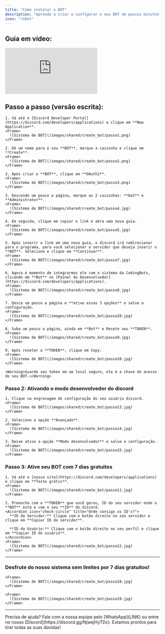 ```yaml
---
title: "Como instalar o BOT"
description: "Aprenda a criar e configurar o seu BOT em poucos minutos"
icon: "robot"
---
```


## Guia em vídeo:
<iframe
  className="w-full aspect-video rounded-xl"
  src="https://www.youtube.com/embed/of5xFsIzQhY"
  title="Título descritivo do vídeo"
  frameBorder="0"
  allow="accelerometer; autoplay; clipboard-write; encrypted-media; gyroscope; picture-in-picture"
  allowFullScreen
></iframe>


## Passo a passo (versão escrita):

    1. Vá até o [Discord Developer Portal](https://discord.com/developers/applications) e clique em **New Application**.  
    <Frame>
      ![Sistema de BOT](/images/shared/create_bot/passo1.png)
    </Frame>

    2. Dê um nome para o seu **BOT**, marque a caixinha e clique em **Create**.  
    <Frame>
      ![Sistema de BOT](/images/shared/create_bot/passo2.png)
    </Frame>

    3. Após criar o **BOT**, clique em **OAuth2**.  
    <Frame>
      ![Sistema de BOT](/images/shared/create_bot/passo3.png)
    </Frame>

    3. Descendo um pouco a página, marque as 2 caixinhas: **bot** e **Administrator**.
    <Frame>
      ![Sistema de BOT](/images/shared/create_bot/passo4.jpg)
    </Frame>

    4. Em seguida, clique em copiar o link e abra uma nova guia.
    <Frame>
      ![Sistema de BOT](/images/shared/create_bot/passo5.jpg)
    </Frame>

    5. Após inserir o link em uma nova guia, o discord irá redirecionar para o programa, para você selecionar o servidor que deseja inserir o **BOT**. Selecione e clique em **Continuar**.
    <Frame>
      ![Sistema de BOT](/images/shared/create_bot/passo7.jpg)
    </Frame>

    6. Agora é momento de integrarmos ele com o sistema da CodingBots, clicando em **Bot** no [Painel do Desenvolvedor](https://discord.com/developers/applications).
    <Frame>
      ![Sistema de BOT](/images/shared/create_bot/passo8.jpg)
    </Frame>

    7. Desca um pouco a página e **ative essas 3 opções** e salve a configuração.
    <Frame>
      ![Sistema de BOT](/images/shared/create_bot/passo20.jpg)
    </Frame>

    8. Suba um pouco a página, ainda em **Bot** e Resete seu **TOKEN**.
    <Frame>
      ![Sistema de BOT](/images/shared/create_bot/passo9.jpg)
    </Frame>

    9. Após resetar o **TOKEN**, clique em Copy.
    <Frame>
      ![Sistema de BOT](/images/shared/create_bot/passo10.jpg)
    </Frame>

    <Warning>Guarde seu token em um local seguro, ele é a chave de acesso do seu BOT.</Warning>

### Passo 2: Ativando o modo desenvolvedor do discord
    1. Clique na engrenagem de configuração do seu usuário discord.
    <Frame>
      ![Sistema de BOT](/images/shared/create_bot/passo13.jpg)
    </Frame>

    2. Selecione a opção **Avançado**. 
    <Frame>
      ![Sistema de BOT](/images/shared/create_bot/passo14.jpg)
    </Frame>

    3. Deixe ativo a opção **Modo desenvolvedor** e salve a configuração.
    <Frame>
      ![Sistema de BOT](/images/shared/create_bot/passo15.jpg)
    </Frame>


### Passo 3: Ative seu BOT com 7 dias gratuitos

    1. Vá até o [nosso site](https://discord.com/developers/applications) e clique em **Teste grátis**. 
    <Frame>
      ![Sistema de BOT](/images/shared/create_bot/passo11.jpg)
    </Frame>

    2. Preencha com o **TOKEN** que você gerou, ID do seu servidor onde o **BOT** está e com o seu **ID** do discord. 
    <Accordion icon="check-circle" title="Onde consigo os ID's?">
      **ID do Servidor:** Clique com o botão direito no seu servidor e clique em **Copiar ID do servidor**.

      **ID do Usuário:** Clique com o botão direito no seu perfil e clique em **Copiar ID do usuário**.
    </Accordion>
    <Frame>
      ![Sistema de BOT](/images/shared/create_bot/passo12.jpg)
    </Frame>

---

### Desfrute do nosso sistema sem limites por 7 dias gratuitos!
    <Frame>
      ![Sistema de BOT](/images/shared/create_bot/passo18.jpg)
    </Frame>
    
    <Frame>
      ![Sistema de BOT](/images/shared/create_bot/passo19.jpg)
    </Frame>

---

<Tip>
  Precisa de ajuda? Fale com a nossa equipe pelo [WhatsApp](LINK) ou entre no nosso [Discord](https://discord.gg/NjwejHyTDc).  
  Estamos prontos para tirar todas as suas dúvidas!
</Tip>
